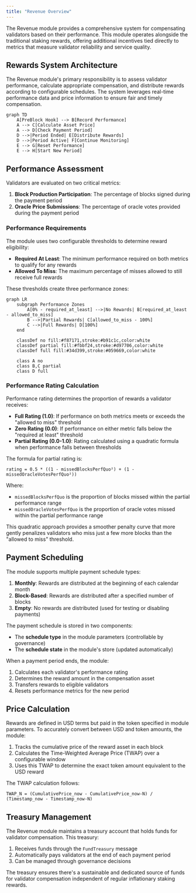 ```yaml
---
title: "Revenue Overview"
---
```


The Revenue module provides a comprehensive system for compensating validators based on their performance. This module operates alongside the traditional staking rewards, offering additional incentives tied directly to metrics that measure validator reliability and service quality.

## Rewards System Architecture

The Revenue module's primary responsibility is to assess validator performance, calculate appropriate compensation, and distribute rewards according to configurable schedules. The system leverages real-time performance data and price information to ensure fair and timely compensation.

```mermaid
graph TD
    A[PreBlock Hook] --> B[Record Performance]
    A --> C[Calculate Asset Price]
    A --> D[Check Payment Period]
    D -->|Period Ended| E[Distribute Rewards]
    D -->|Period Active| F[Continue Monitoring]
    E --> G[Reset Performance]
    E --> H[Start New Period]
```

## Performance Assessment

Validators are evaluated on two critical metrics:

1. **Block Production Participation**: The percentage of blocks signed during the payment period
2. **Oracle Price Submissions**: The percentage of oracle votes provided during the payment period

### Performance Requirements

The module uses two configurable thresholds to determine reward eligibility:

- **Required At Least**: The minimum performance required on both metrics to qualify for any rewards
- **Allowed To Miss**: The maximum percentage of misses allowed to still receive full rewards

These thresholds create three performance zones:

```mermaid
graph LR
    subgraph Performance Zones
        A[0% - required_at_least] -->|No Rewards| B[required_at_least - allowed_to_miss] 
        B -->|Partial Rewards| C[allowed_to_miss - 100%]
        C -->|Full Rewards| D[100%]
    end
    
    classDef no fill:#f87171,stroke:#b91c1c,color:white
    classDef partial fill:#fbbf24,stroke:#d97706,color:white  
    classDef full fill:#34d399,stroke:#059669,color:white
    
    class A no
    class B,C partial
    class D full
```

### Performance Rating Calculation

Performance rating determines the proportion of rewards a validator receives:

- **Full Rating (1.0)**: If performance on both metrics meets or exceeds the "allowed to miss" threshold
- **Zero Rating (0.0)**: If performance on either metric falls below the "required at least" threshold
- **Partial Rating (0.0-1.0)**: Rating calculated using a quadratic formula when performance falls between thresholds

The formula for partial rating is:

```
rating = 0.5 * ((1 - missedBlocksPerfQuo²) + (1 - missedOracleVotesPerfQuo²))
```

Where:
- `missedBlocksPerfQuo` is the proportion of blocks missed within the partial performance range
- `missedOracleVotesPerfQuo` is the proportion of oracle votes missed within the partial performance range

This quadratic approach provides a smoother penalty curve that more gently penalizes validators who miss just a few more blocks than the "allowed to miss" threshold.

## Payment Scheduling

The module supports multiple payment schedule types:

1. **Monthly**: Rewards are distributed at the beginning of each calendar month
2. **Block-Based**: Rewards are distributed after a specified number of blocks 
3. **Empty**: No rewards are distributed (used for testing or disabling payments)

The payment schedule is stored in two components:
- The **schedule type** in the module parameters (controllable by governance)
- The **schedule state** in the module's store (updated automatically)

When a payment period ends, the module:
1. Calculates each validator's performance rating
2. Determines the reward amount in the compensation asset
3. Transfers rewards to eligible validators
4. Resets performance metrics for the new period

## Price Calculation

Rewards are defined in USD terms but paid in the token specified in module parameters. To accurately convert between USD and token amounts, the module:

1. Tracks the cumulative price of the reward asset in each block
2. Calculates the Time-Weighted Average Price (TWAP) over a configurable window
3. Uses this TWAP to determine the exact token amount equivalent to the USD reward

The TWAP calculation follows:

```
TWAP_N = (CumulativePrice_now - CumulativePrice_now-N) / (Timestamp_now - Timestamp_now-N)
```

## Treasury Management

The Revenue module maintains a treasury account that holds funds for validator compensation. This treasury:

1. Receives funds through the `FundTreasury` message
2. Automatically pays validators at the end of each payment period
3. Can be managed through governance decisions

The treasury ensures there's a sustainable and dedicated source of funds for validator compensation independent of regular inflationary staking rewards. 